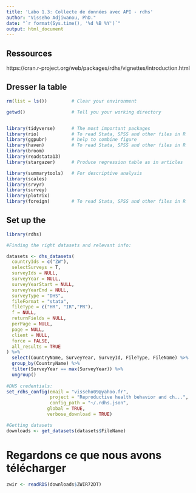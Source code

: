 ```yaml
---
title: 'Labo 1.3: Collecte de données avec API - rdhs'
author: "Visseho Adjiwanou, PhD."
date: "`r format(Sys.time(), '%d %B %Y')`"
output: html_document
---
```


## Ressources

https://cran.r-project.org/web/packages/rdhs/vignettes/introduction.html


## Dresser la table

```r
rm(list = ls())         # Clear your environment

getwd()                 # Tell you your working directory


library(tidyverse)      # The most important packages
library(rio)            # To read Stata, SPSS and other files in R
library(ggpubr)         # help to combine figure
library(haven)          # To read Stata, SPSS and other files in R
library(broom)
library(readstata13)
library(stargazer)      # Produce regression table as in articles

library(summarytools)   # For descriptive analysis
library(scales)
library(srvyr)
library(survey)
library(plotrix)
library(foreign)        # To read Stata, SPSS and other files in R
```


## Set up the 


```r
library(rdhs)

#Finding the right datasets and relevant info:

datasets <- dhs_datasets(
  countryIds = c("ZW"),
  selectSurveys = T,
  surveyIds = NULL,
  surveyYear = NULL,
  surveyYearStart = NULL,
  surveyYearEnd = NULL,
  surveyType = "DHS",
  fileFormat = "stata",
  fileType = c("HR", "IR","PR"),
  f = NULL,
  returnFields = NULL,
  perPage = NULL,
  page = NULL,
  client = NULL,
  force = FALSE,
  all_results = TRUE
) %>%
  select(CountryName, SurveyYear, SurveyId, FileType, FileName) %>%
  group_by(CountryName) %>%
  filter(SurveyYear == max(SurveyYear)) %>%
  ungroup()
  
#DHS credentials:
set_rdhs_config(email = "visseho09@yahoo.fr",
                project = "Reproductive health behavior and ch...",
                config_path = "~/.rdhs.json",
               global = TRUE,
               verbose_download = TRUE)

#Getting datasets
downloads <- get_datasets(datasets$FileName)

```


# Regardons ce que nous avons télécharger

```r

zwir <- readRDS(downloads$ZWIR72DT)

```

